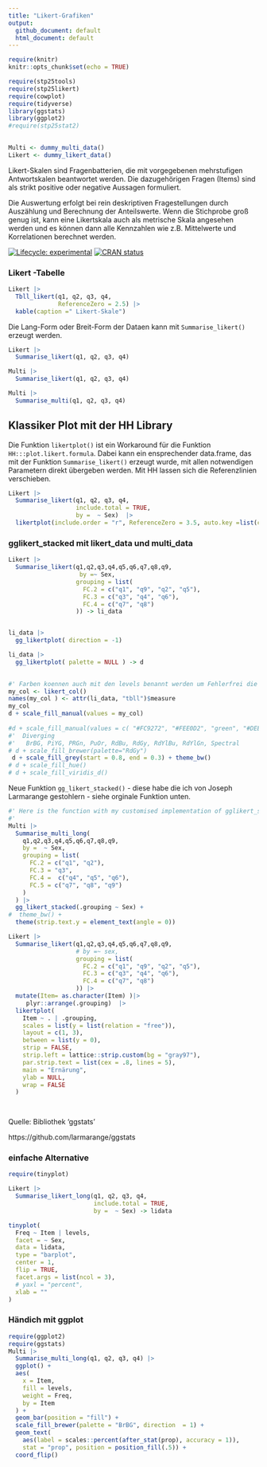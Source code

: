 ```yaml
---
title: "Likert-Grafiken"
output:
  github_document: default
  html_document: default
---
```


```r
require(knitr)
knitr::opts_chunk$set(echo = TRUE)

require(stp25tools)
require(stp25likert)
require(cowplot)
require(tidyverse)
library(ggstats)
library(ggplot2)
#require(stp25stat2)

 
Multi <- dummy_multi_data()
Likert <- dummy_likert_data()


```
 
 
Likert-Skalen sind Fragenbatterien, die mit vorgegebenen mehrstufigen Antwortskalen beantwortet werden.
 Die dazugehörigen Fragen (Items) sind als strikt positive oder negative Aussagen formuliert.
 

Die Auswertung erfolgt bei rein deskriptiven Fragestellungen durch Auszählung und Berechnung der Anteilswerte. Wenn die Stichprobe groß genug ist, kann eine Likertskala auch als metrische Skala angesehen werden und es können dann alle Kennzahlen wie z.B. Mittelwerte und Korrelationen berechnet werden. 
 
<!-- badges: start -->
[![Lifecycle: experimental](https://img.shields.io/badge/lifecycle-experimental-orange.svg)](https://www.tidyverse.org/lifecycle/#experimental)
[![CRAN status](https://www.r-pkg.org/badges/version/stp25stat2)](https://CRAN.R-project.org/package=stp25stat2)
<!-- badges: end -->

### Likert -Tabelle



```r
Likert |>
  Tbll_likert(q1, q2, q3, q4,
              ReferenceZero = 2.5) |> 
  kable(caption =" Likert-Skale")

```


 
Die Lang-Form oder Breit-Form der Dataen kann mit `Summarise_likert()` erzeugt werden.

```r

Likert |>
  Summarise_likert(q1, q2, q3, q4) 

Multi |>
  Summarise_likert(q1, q2, q3, q4) 

Multi |>
  Summarise_multi(q1, q2, q3, q4) 

```
 



## Klassiker Plot mit der HH Library

Die Funktion `likertplot()` ist ein Workaround für die Funktion `HH:::plot.likert.formula`. Dabei kann ein  ensprechender data.frame, das mit der Funktion `Summarise_likert()` erzeugt wurde, mit allen notwendigen Parametern direkt übergeben werden. Mit HH lassen sich die Referenzlinien verschieben.

 

```r


Likert |>
  Summarise_likert(q1, q2, q3, q4, 
                   include.total = TRUE, 
                   by =  ~ Sex)  |>
  likertplot(include.order = "r", ReferenceZero = 3.5, auto.key =list(columns=5))

```


 
### gglikert_stacked mit likert_data und multi_data


```r
Likert |>
  Summarise_likert(q1,q2,q3,q4,q5,q6,q7,q8,q9,
                    by =~ Sex,
                   grouping = list(
                     FC.2 = c("q1", "q9", "q2", "q5"),
                     FC.3 = c("q3", "q4", "q6"),
                     FC.4 = c("q7", "q8")
                   )) -> li_data


li_data |> 
  gg_likertplot( direction = -1)


```

```r

li_data |> 
  gg_likertplot( palette = NULL ) -> d 
  

#' Farben koennen auch mit den levels benannt werden um Fehlerfrei die Zuordnung zu erstellen.
my_col <- likert_col()
names(my_col ) <- attr(li_data, "tbll")$measure
my_col
d + scale_fill_manual(values = my_col)
  
#d + scale_fill_manual(values = c( "#FC9272", "#FEE0D2", "green", "#DEEBF7" , "#9ECAE1" ))
#'  Diverging
#'   BrBG, PiYG, PRGn, PuOr, RdBu, RdGy, RdYlBu, RdYlGn, Spectral
# d + scale_fill_brewer(palette="RdGy")
 d + scale_fill_grey(start = 0.8, end = 0.3) + theme_bw()
# d + scale_fill_hue()
# d + scale_fill_viridis_d()

```



 
Neue Funktion `gg_likert_stacked()` - diese habe die ich von Joseph Larmarange gestohlern - siehe orginale Funktion unten.
 
 
```r
#' Here is the function with my customised implementation of gglikert_stacked()
#' 
Multi |>
  Summarise_multi_long(
    q1,q2,q3,q4,q5,q6,q7,q8,q9,
    by =  ~ Sex,
    grouping = list(
      FC.2 = c("q1", "q2"),
      FC.3 = "q3",
      FC.4 =  c("q4", "q5", "q6"),
      FC.5 = c("q7", "q8", "q9")
    )
  ) |>
  gg_likert_stacked(.grouping ~ Sex) +
#  theme_bw() +
  theme(strip.text.y = element_text(angle = 0))


```
 
```r
Likert |>
  Summarise_likert(q1,q2,q3,q4,q5,q6,q7,q8,q9,
                   # by =~ sex,
                   grouping = list(
                     FC.2 = c("q1", "q9", "q2", "q5"),
                     FC.3 = c("q3", "q4", "q6"),
                     FC.4 = c("q7", "q8")
                   )) |>  
  mutate(Item= as.character(Item) )|>
     plyr::arrange(.grouping)  |>
  likertplot(
    Item ~ . | .grouping,
    scales = list(y = list(relation = "free")),
    layout = c(1, 3),
    between = list(y = 0),
    strip = FALSE,
    strip.left = lattice::strip.custom(bg = "gray97"),
    par.strip.text = list(cex = .8, lines = 5),
    main = "Ernärung",
    ylab = NULL,
    wrap = FALSE
  )

 
```





Quelle: Bibliothek 'ggstats'

https://github.com/larmarange/ggstats






### einfache Alternative

```r

require(tinyplot)

Likert |>
  Summarise_likert_long(q1, q2, q3, q4, 
                        include.total = TRUE, 
                        by =  ~ Sex) -> lidata

tinyplot(
  Freq ~ Item | levels,
  facet = ~ Sex,
  data = lidata,
  type = "barplot",
  center = 1,
  flip = TRUE,
  facet.args = list(ncol = 3),
  # yaxl = "percent",
  xlab = ""
)

```



### Händich mit ggplot

```r
require(ggplot2)
require(ggstats)
Multi |>
  Summarise_multi_long(q1, q2, q3, q4) |>
  ggplot() +
  aes(
    x = Item,
    fill = levels,
    weight = Freq,
    by = Item
  ) +
  geom_bar(position = "fill") +
  scale_fill_brewer(palette = "BrBG", direction  = 1) +
  geom_text(
    aes(label = scales::percent(after_stat(prop), accuracy = 1)),
    stat = "prop", position = position_fill(.5)) +
  coord_flip()
  
```
 
 